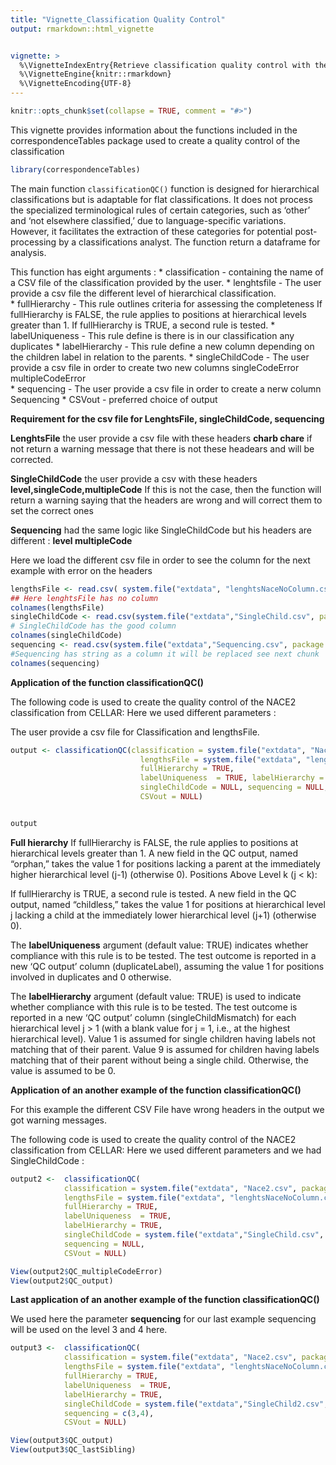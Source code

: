 ```yaml
---
title: "Vignette_Classification Quality Control"
output: rmarkdown::html_vignette


vignette: >
  %\VignetteIndexEntry{Retrieve classification quality control with the correspondenceTables package}
  %\VignetteEngine{knitr::rmarkdown}
  %\VignetteEncoding{UTF-8}
---
```


```r
knitr::opts_chunk$set(collapse = TRUE, comment = "#>")
```

This vignette provides information about the functions included in the correspondenceTables package used to create a quality control of the classification

```r
library(correspondenceTables)
```


The main function `classificationQC()` function is designed for hierarchical classifications but is adaptable for flat classifications. It does not process the specialized terminological rules of certain categories, such as 'other' and 'not elsewhere classified,' due to language-specific variations. However, it facilitates the extraction of these categories for potential post-processing by a classifications analyst. The function return a dataframe for analysis. 

 This function has eight arguments :
* classification - containing the name of a CSV file of the classification provided by the user.
* lenghtsfile -  The user provide a csv file the different level of hierarchical classification.    
* fullHierarchy - This rule outlines criteria for assessing the completeness If fullHierarchy is FALSE, the rule applies to positions at hierarchical levels greater than 1. If fullHierarchy is TRUE, a second rule is tested.
* labelUniqueness - This rule define is there is in our classification any duplicates
* labelHierarchy - This rule define a new column depending on the children label in relation to the parents.
* singleChildCode - The user provide a csv file in order to create two new columns singleCodeError multipleCodeError  
* sequencing - The user provide a csv file in order to create a nerw column Sequencing 
* CSVout - preferred choice of output


**Requirement for the csv file for LenghtsFile, singleChildCode, sequencing**

**LenghtsFile** the user provide a csv file with these headers **charb chare**
if not return a warning message that there is not these headears and will be corrected.

**SingleChildCode** the user provide a csv with these headers **level,singleCode,multipleCode** If this is not the case, then the function will return a warning saying that the headers are wrong and will correct them to set the correct ones 

**Sequencing** had the same logic like SingleChildCode but his headers are different : **level  multipleCode**

Here we load the different  csv file in order to see the column for the next example with error on the headers
```r
lengthsFile <- read.csv( system.file("extdata", "lenghtsNaceNoColumn.csv", package = "correspondenceTables"))
## Here lenghtsFile has no column
colnames(lengthsFile)
singleChildCode <- read.csv(system.file("extdata","SingleChild.csv", package = "correspondenceTables"))
# SingleChildCode has the good column
colnames(singleChildCode)
sequencing <- read.csv(system.file("extdata","Sequencing.csv", package = "correspondenceTables"))
#Sequencing has string as a column it will be replaced see next chunk 
colnames(sequencing)


```


**Application of the function classificationQC()**

The following code is used to create the quality control of the NACE2 classification from CELLAR:
Here we used different parameters :

The user provide a csv file for Classification and lengthsFile. 

```r
output <- classificationQC(classification = system.file("extdata", "Nace2.csv", package ="correspondenceTables"),
                             lengthsFile = system.file("extdata", "lenghtsNace.csv", package = "correspondenceTables"),
                             fullHierarchy = TRUE,
                             labelUniqueness  = TRUE, labelHierarchy = TRUE,
                             singleChildCode = NULL, sequencing = NULL,
                             CSVout = NULL) 


output
```

**Full hierarchy** If fullHierarchy is FALSE, the rule applies to positions at hierarchical levels greater than 1.
A new field in the QC output, named "orphan," takes the value 1 for positions lacking a parent at the immediately higher hierarchical level (j-1) (otherwise 0).
Positions Above Level k (j < k):

If fullHierarchy is TRUE, a second rule is tested.
A new field in the QC output, named "childless," takes the value 1 for positions at hierarchical level j lacking a child at the immediately lower hierarchical level (j+1) (otherwise 0).

The **labelUniqueness** argument (default value: TRUE) indicates whether compliance with this rule is to be tested.
The test outcome is reported in a new 'QC output' column (duplicateLabel), assuming the value 1 for positions involved in duplicates and 0 otherwise.


The **labelHierarchy** argument (default value: TRUE) is used to indicate whether compliance with this rule is to be tested.
The test outcome is reported in a new 'QC output' column (singleChildMismatch) for each hierarchical level j > 1 (with a blank value for j = 1, i.e., at the highest hierarchical level).
Value 1 is assumed for single children having labels not matching that of their parent.
Value 9 is assumed for children having labels matching that of their parent without being a single child.
Otherwise, the value is assumed to be 0.

**Application of an another example of the function classificationQC()**

For this example the different  CSV File have wrong headers in the output we got warning messages.

The following code is used to create the quality control of the NACE2 classification from CELLAR:
Here we used different parameters and we had SingleChildCode :

```r
output2 <-  classificationQC(
            classification = system.file("extdata", "Nace2.csv", package ="correspondenceTables"),
            lengthsFile = system.file("extdata", "lenghtsNaceNoColumn.csv", package = "correspondenceTables"),
            fullHierarchy = TRUE,
            labelUniqueness  = TRUE,
            labelHierarchy = TRUE,
            singleChildCode = system.file("extdata","SingleChild.csv", package = "correspondenceTables"),            
            sequencing = NULL,
            CSVout = NULL)

View(output2$QC_multipleCodeError)
View(output2$QC_output)

```



**Last application of an another example of the function classificationQC()**

We used here the parameter **sequencing** for our last example sequencing will be used on the level 3 and 4 here.

```r
output3 <-  classificationQC(
            classification = system.file("extdata", "Nace2.csv", package ="correspondenceTables"),
            lengthsFile = system.file("extdata", "lenghtsNaceNoColumn.csv", package = "correspondenceTables"),
            fullHierarchy = TRUE,
            labelUniqueness  = TRUE,
            labelHierarchy = TRUE,
            singleChildCode = system.file("extdata","SingleChild2.csv", package = "correspondenceTables"),
            sequencing = c(3,4),
            CSVout = NULL)

View(output3$QC_output)
View(output3$QC_lastSibling)
```


